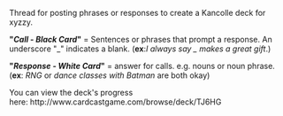 Thread for posting phrases or responses to create a Kancolle deck for xyzzy.

'''"''Call - Black Card''"''' = Sentences or phrases that prompt a response. An underscore "_" indicates a blank. ('''ex''':'' I always say _ makes a great gift''.)

'''"''Response - White Card''"''' = answer for calls. e.g. nouns or noun phrase. ('''ex''': ''RNG'' or ''dance classes with Batman'' are both okay)



You can view the deck's progress here: http://www.cardcastgame.com/browse/deck/TJ6HG<ac_metadata title="Kancolle Xyzzy Phrases &amp; Responses"> </ac_metadata>